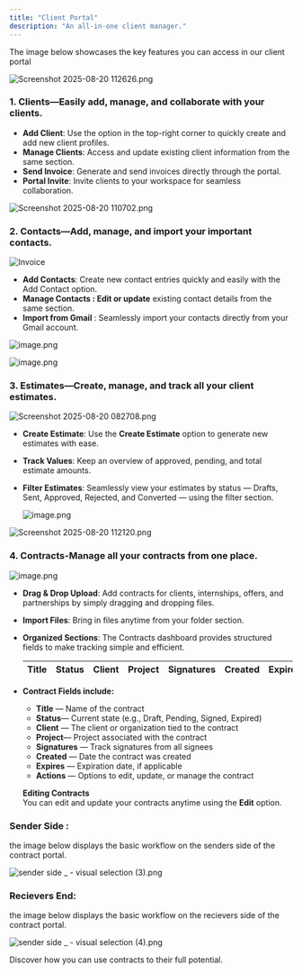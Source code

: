 ```yaml
---
title: "Client Portal"
description: "An all-in-one client manager."
---
```


The image below showcases the key features you can access in our client portal

![Screenshot 2025-08-20 112626.png](/images/Screenshot2025-08-20112626.png)

### **1. Clients**—Easily add, manage, and collaborate with your clients.

- **Add Client**: Use the option in the top-right corner to quickly create and add new client profiles.
- **Manage Clients**: Access and update existing client information from the same section.
- **Send Invoice**: Generate and send invoices directly through the portal.
- **Portal Invite**: Invite clients to your workspace for seamless collaboration.

![Screenshot 2025-08-20 110702.png](/images/Screenshot2025-08-20110702.png)

### **2. Contacts**—Add, manage, and import your important contacts.

![Invoice](/images/contacts.png)

- **Add Contacts**: Create new contact entries quickly and easily with the Add Contact option.
- **Manage Contacts : Edit or update** existing contact details from the same section.
- **Import from Gmail** : Seamlessly import your contacts directly from your Gmail account.

![image.png](/images/add_contacts.png)

![image.png](/images/edit.png)

### 3. Estimates—Create, manage, and track all your client estimates.

![Screenshot 2025-08-20 082708.png](/images/Screenshot2025-08-20082708.png)

- **Create Estimate**: Use the **Create Estimate** option to generate new estimates with ease.
- **Track Values**: Keep an overview of approved, pending, and total estimate amounts.
- **Filter Estimates**: Seamlessly view your estimates by status — Drafts, Sent, Approved, Rejected, and Converted — using the filter section.

  ![image.png](/images/image.png)

![Screenshot 2025-08-20 112120.png](/images/Screenshot2025-08-20112120.png)

### 4. Contracts-Manage all your contracts from one place.

![image.png](/images/image.png)

- **Drag & Drop Upload**: Add contracts for clients, internships, offers, and partnerships by simply dragging and dropping files.
- **Import Files**: Bring in files anytime from your folder section.
- **Organized Sections**: The Contracts dashboard provides structured fields to make tracking simple and efficient.

  | **Title** | **Status** | **Client** | **Project** | **Signatures** | **Created** | **Expires** | **Actions** |
  | :-------- | :--------- | :--------- | :---------- | :------------- | :---------- | :---------- | :---------- |
- **Contract Fields include:**
  - **Title** — Name of the contract
  - **Status**— Current state (e.g., Draft, Pending, Signed, Expired)
  - **Client** — The client or organization tied to the contract
  - **Project**— Project associated with the contract
  - **Signatures** — Track signatures from all signees
  - **Created** — Date the contract was created
  - **Expires** — Expiration date, if applicable
  - **Actions** — Options to edit, update, or manage the contract

  **Editing Contracts**\
  You can edit and update your contracts anytime using the **Edit** option.

### Sender Side : 

the image below displays the basic workflow on the senders side of the contract portal.

![sender side \_ - visual selection (3).png](/images/senderside_-visualselection\(3\).png)

### Recievers End:

the image below displays the basic workflow on the recievers side of the contract portal.

![sender side \_ - visual selection (4).png](/images/senderside_-visualselection\(4\).png)

<Card title="See real workflows in action" icon="stars" href="/contract/UseContracts">
  Discover how you can use contracts to their full potential.
</Card>
